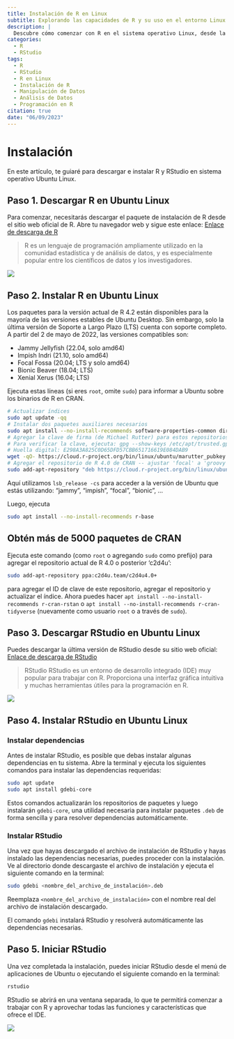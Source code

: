 ```yaml
---
title: Instalación de R en Linux
subtitle: Explorando las capacidades de R y su uso en el entorno Linux
description: |
  Descubre cómo comenzar con R en el sistema operativo Linux, desde la descarga e instalación hasta la manipulación de datos para análisis. Aprende sobre las funcionalidades y ventajas que ofrece este software en el entorno Linux.
categories:
  - R
  - RStudio
tags:
  - R
  - RStudio
  - R en Linux
  - Instalación de R
  - Manipulación de Datos
  - Análisis de Datos
  - Programación en R
citation: true
date: "06/09/2023"
---
```


# Instalación

En este artículo, te guiaré para descargar e instalar R y RStudio en sistema operativo Ubuntu Linux.

## Paso 1. Descargar R en Ubuntu Linux

Para comenzar, necesitarás descargar el paquete de instalación de R desde el sitio web oficial de R. Abre tu navegador web y sigue este enlace: [Enlace de descarga de R](https://cloud.r-project.org/)

> R es un lenguaje de programación ampliamente utilizado en la comunidad estadística y de análisis de datos, y es especialmente popular entre los científicos de datos y los investigadores.

![](images/Screenshot_20230610_222900.png){#fig-1}

## Paso 2. Instalar R en Ubuntu Linux

Los paquetes para la versión actual de R 4.2 están disponibles para la mayoría de las versiones estables de Ubuntu Desktop. Sin embargo, solo la última versión de Soporte a Largo Plazo (LTS) cuenta con soporte completo. A partir del 2 de mayo de 2022, las versiones compatibles son:

-   Jammy Jellyfish (22.04, solo amd64)
-   Impish Indri (21.10, solo amd64)
-   Focal Fossa (20.04; LTS y solo amd64)
-   Bionic Beaver (18.04; LTS)
-   Xenial Xerus (16.04; LTS)

Ejecuta estas líneas (si eres `root`, omite `sudo`) para informar a Ubuntu sobre los binarios de R en CRAN.

``` bash
# Actualizar índices
sudo apt update -qq
# Instalar dos paquetes auxiliares necesarios
sudo apt install --no-install-recommends software-properties-common dirmngr
# Agregar la clave de firma (de Michael Rutter) para estos repositorios
# Para verificar la clave, ejecuta: gpg --show-keys /etc/apt/trusted.gpg.d/cran_ubuntu_key.asc
# Huella digital: E298A3A825C0D65DFD57CBB651716619E084DAB9
wget -qO- https://cloud.r-project.org/bin/linux/ubuntu/marutter_pubkey.asc | sudo tee -a /etc/apt/trusted.gpg.d/cran_ubuntu_key.asc
# Agregar el repositorio de R 4.0 de CRAN -- ajustar 'focal' a 'groovy' o 'bionic' según sea necesario
sudo add-apt-repository "deb https://cloud.r-project.org/bin/linux/ubuntu $(lsb_release -cs)-cran40/"
```

Aquí utilizamos `lsb_release -cs` para acceder a la versión de Ubuntu que estás utilizando: "jammy", "impish", "focal", "bionic", ...

Luego, ejecuta

``` bash
sudo apt install --no-install-recommends r-base
```

## Obtén más de 5000 paquetes de CRAN

Ejecuta este comando (como `root` o agregando `sudo` como prefijo) para agregar el repositorio actual de R 4.0 o posterior 'c2d4u':

``` bash
sudo add-apt-repository ppa:c2d4u.team/c2d4u4.0+
```

para agregar el ID de clave de este repositorio, agregar el repositorio y actualizar el índice. Ahora puedes hacer `apt install --no-install-recommends r-cran-rstan` o `apt install --no-install-recommends r-cran-tidyverse` (nuevamente como usuario `root` o a través de `sudo`).

## Paso 3. Descargar RStudio en Ubuntu Linux

Puedes descargar la última versión de RStudio desde su sitio web oficial: [Enlace de descarga de RStudio](https://www.rstudio.com/products/rstudio/download/)

> RStudio RStudio es un entorno de desarrollo integrado (IDE) muy popular para trabajar con R. Proporciona una interfaz gráfica intuitiva y muchas herramientas útiles para la programación en R.

![](images/Screenshot_20230610_224818.png)

## Paso 4. Instalar RStudio en Ubuntu Linux

### Instalar dependencias

Antes de instalar RStudio, es posible que debas instalar algunas dependencias en tu sistema. Abre la terminal y ejecuta los siguientes comandos para instalar las dependencias requeridas:

``` bash
sudo apt update
sudo apt install gdebi-core
```

Estos comandos actualizarán los repositorios de paquetes y luego instalarán `gdebi-core`, una utilidad necesaria para instalar paquetes `.deb` de forma sencilla y para resolver dependencias automáticamente.

### Instalar RStudio

Una vez que hayas descargado el archivo de instalación de RStudio y hayas instalado las dependencias necesarias, puedes proceder con la instalación. Ve al directorio donde descargaste el archivo de instalación y ejecuta el siguiente comando en la terminal:

``` bash
sudo gdebi <nombre_del_archivo_de_instalación>.deb
```

Reemplaza `<nombre_del_archivo_de_instalación>` con el nombre real del archivo de instalación descargado.

El comando `gdebi` instalará RStudio y resolverá automáticamente las dependencias necesarias.

## Paso 5. Iniciar RStudio

Una vez completada la instalación, puedes iniciar RStudio desde el menú de aplicaciones de Ubuntu o ejecutando el siguiente comando en la terminal:

``` bash
rstudio
```

RStudio se abrirá en una ventana separada, lo que te permitirá comenzar a trabajar con R y aprovechar todas las funciones y características que ofrece el IDE.

![](images/Screenshot_20230610_231407.png)

